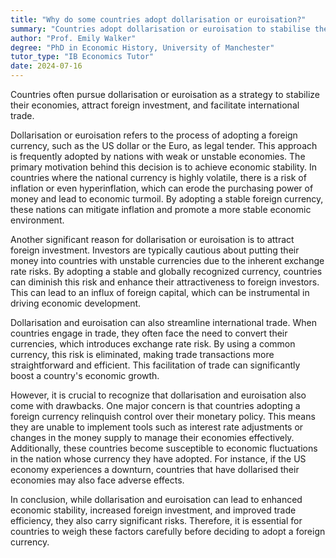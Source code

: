 ```yaml
---
title: "Why do some countries adopt dollarisation or euroisation?"
summary: "Countries adopt dollarisation or euroisation to stabilise their economy, attract investment, and facilitate international trade."
author: "Prof. Emily Walker"
degree: "PhD in Economic History, University of Manchester"
tutor_type: "IB Economics Tutor"
date: 2024-07-16
---
```


Countries often pursue dollarisation or euroisation as a strategy to stabilize their economies, attract foreign investment, and facilitate international trade.

Dollarisation or euroisation refers to the process of adopting a foreign currency, such as the US dollar or the Euro, as legal tender. This approach is frequently adopted by nations with weak or unstable economies. The primary motivation behind this decision is to achieve economic stability. In countries where the national currency is highly volatile, there is a risk of inflation or even hyperinflation, which can erode the purchasing power of money and lead to economic turmoil. By adopting a stable foreign currency, these nations can mitigate inflation and promote a more stable economic environment.

Another significant reason for dollarisation or euroisation is to attract foreign investment. Investors are typically cautious about putting their money into countries with unstable currencies due to the inherent exchange rate risks. By adopting a stable and globally recognized currency, countries can diminish this risk and enhance their attractiveness to foreign investors. This can lead to an influx of foreign capital, which can be instrumental in driving economic development.

Dollarisation and euroisation can also streamline international trade. When countries engage in trade, they often face the need to convert their currencies, which introduces exchange rate risk. By using a common currency, this risk is eliminated, making trade transactions more straightforward and efficient. This facilitation of trade can significantly boost a country's economic growth.

However, it is crucial to recognize that dollarisation and euroisation also come with drawbacks. One major concern is that countries adopting a foreign currency relinquish control over their monetary policy. This means they are unable to implement tools such as interest rate adjustments or changes in the money supply to manage their economies effectively. Additionally, these countries become susceptible to economic fluctuations in the nation whose currency they have adopted. For instance, if the US economy experiences a downturn, countries that have dollarised their economies may also face adverse effects.

In conclusion, while dollarisation and euroisation can lead to enhanced economic stability, increased foreign investment, and improved trade efficiency, they also carry significant risks. Therefore, it is essential for countries to weigh these factors carefully before deciding to adopt a foreign currency.
    